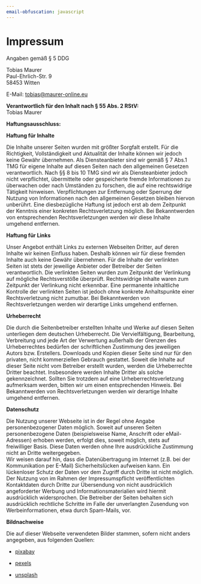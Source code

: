 ---
email-obfuscation: javascript
---

# Impressum

Angaben gemäß § 5 DDG

Tobias Maurer\
Paul-Ehrlich-Str. 9\
58453 Witten

E-Mail: [tobias\@maurer-online.eu](mailto:tobias@maurer-online.eu)

**Verantwortlich für den Inhalt nach § 55 Abs. 2 RStV:**\
Tobias Maurer\

**Haftungsausschluss:**

**Haftung für Inhalte**

Die Inhalte unserer Seiten wurden mit größter Sorgfalt erstellt. Für die Richtigkeit, Vollständigkeit und Aktualität der Inhalte können wir jedoch keine Gewähr übernehmen. Als Diensteanbieter sind wir gemäß § 7 Abs.1 TMG für eigene Inhalte auf diesen Seiten nach den allgemeinen Gesetzen verantwortlich. Nach §§ 8 bis 10 TMG sind wir als Diensteanbieter jedoch nicht verpflichtet, übermittelte oder gespeicherte fremde Informationen zu überwachen oder nach Umständen zu forschen, die auf eine rechtswidrige Tätigkeit hinweisen. Verpflichtungen zur Entfernung oder Sperrung der Nutzung von Informationen nach den allgemeinen Gesetzen bleiben hiervon unberührt. Eine diesbezügliche Haftung ist jedoch erst ab dem Zeitpunkt der Kenntnis einer konkreten Rechtsverletzung möglich. Bei Bekanntwerden von entsprechenden Rechtsverletzungen werden wir diese Inhalte umgehend entfernen.

**Haftung für Links**

Unser Angebot enthält Links zu externen Webseiten Dritter, auf deren Inhalte wir keinen Einfluss haben. Deshalb können wir für diese fremden Inhalte auch keine Gewähr übernehmen. Für die Inhalte der verlinkten Seiten ist stets der jeweilige Anbieter oder Betreiber der Seiten verantwortlich. Die verlinkten Seiten wurden zum Zeitpunkt der Verlinkung auf mögliche Rechtsverstöße überprüft. Rechtswidrige Inhalte waren zum Zeitpunkt der Verlinkung nicht erkennbar. Eine permanente inhaltliche Kontrolle der verlinkten Seiten ist jedoch ohne konkrete Anhaltspunkte einer Rechtsverletzung nicht zumutbar. Bei Bekanntwerden von Rechtsverletzungen werden wir derartige Links umgehend entfernen.

**Urheberrecht**

Die durch die Seitenbetreiber erstellten Inhalte und Werke auf diesen Seiten unterliegen dem deutschen Urheberrecht. Die Vervielfältigung, Bearbeitung, Verbreitung und jede Art der Verwertung außerhalb der Grenzen des Urheberrechtes bedürfen der schriftlichen Zustimmung des jeweiligen Autors bzw. Erstellers. Downloads und Kopien dieser Seite sind nur für den privaten, nicht kommerziellen Gebrauch gestattet. Soweit die Inhalte auf dieser Seite nicht vom Betreiber erstellt wurden, werden die Urheberrechte Dritter beachtet. Insbesondere werden Inhalte Dritter als solche gekennzeichnet. Sollten Sie trotzdem auf eine Urheberrechtsverletzung aufmerksam werden, bitten wir um einen entsprechenden Hinweis. Bei Bekanntwerden von Rechtsverletzungen werden wir derartige Inhalte umgehend entfernen.

**Datenschutz**

Die Nutzung unserer Webseite ist in der Regel ohne Angabe personenbezogener Daten möglich. Soweit auf unseren Seiten personenbezogene Daten (beispielsweise Name, Anschrift oder eMail-Adressen) erhoben werden, erfolgt dies, soweit möglich, stets auf freiwilliger Basis. Diese Daten werden ohne Ihre ausdrückliche Zustimmung nicht an Dritte weitergegeben.\
Wir weisen darauf hin, dass die Datenübertragung im Internet (z.B. bei der Kommunikation per E-Mail) Sicherheitslücken aufweisen kann. Ein lückenloser Schutz der Daten vor dem Zugriff durch Dritte ist nicht möglich.\
Der Nutzung von im Rahmen der Impressumspflicht veröffentlichten Kontaktdaten durch Dritte zur Übersendung von nicht ausdrücklich angeforderter Werbung und Informationsmaterialien wird hiermit ausdrücklich widersprochen. Die Betreiber der Seiten behalten sich ausdrücklich rechtliche Schritte im Falle der unverlangten Zusendung von Werbeinformationen, etwa durch Spam-Mails, vor.

**Bildnachweise**

Die auf dieser Webseite verwendeten Bilder stammen, sofern nicht anders angegeben, aus folgenden Quellen:

-   [pixabay](https://pixabay.com)

-   [pexels](https://www.pexels.com)

-   [unsplash](https://unsplash.com/de)
